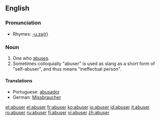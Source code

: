 ==English==

===Pronunciation===
{{IPA|/əˈbuːzə(r)/}}

*Rhymes: [[Rhymes:English:-uːzə(r)|-uːzə(r)]]

===Noun===
{{en-noun}}

# One who [[abuse]]s.
# Sometimes colloquially "abuser" is used as slang as a short form of "self-abuser", and thus means "ineffectual person".

====Translations====
*Portuguese: [[abusador]]
*German: [[Missbraucher]]

[[et:abuser]]
[[el:abuser]]
[[fr:abuser]]
[[ko:abuser]]
[[io:abuser]]
[[id:abuser]]
[[it:abuser]]
[[ro:abuser]]
[[ru:abuser]]
[[fi:abuser]]
[[vi:abuser]]
[[zh:abuser]]